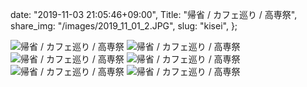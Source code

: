   date: "2019-11-03 21:05:46+09:00",
  Title: "帰省 / カフェ巡り / 高専祭",
  share_img: "/images/2019_11_01_2.JPG",
  slug: "kisei",
};

![帰省 / カフェ巡り / 高専祭](/images/2019_11_01_1.JPG)
![帰省 / カフェ巡り / 高専祭](/images/2019_11_01_2.JPG)
![帰省 / カフェ巡り / 高専祭](/images/2019_11_02_1.JPG)
![帰省 / カフェ巡り / 高専祭](/images/2019_11_03_1.JPG)
![帰省 / カフェ巡り / 高専祭](/images/2019_11_03_2.JPG)
![帰省 / カフェ巡り / 高専祭](/images/2019_11_03_3.JPG)
